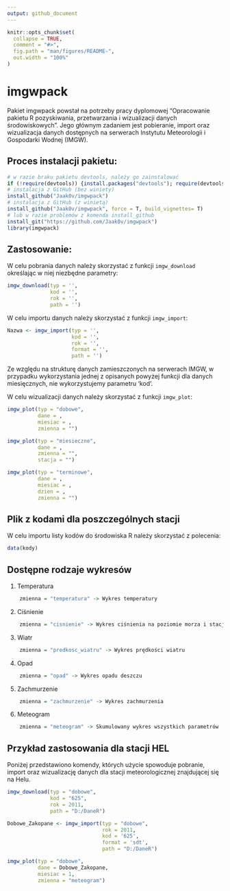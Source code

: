 ```yaml
---
output: github_document
---
```


<!-- README.md is generated from README.Rmd. Please edit that file -->

```r
knitr::opts_chunk$set(
  collapse = TRUE,
  comment = "#>",
  fig.path = "man/figures/README-",
  out.width = "100%"
)
```

# imgwpack

<!-- badges: start -->
<!-- badges: end -->

Pakiet imgwpack powstał na potrzeby pracy dyplomowej "Opracowanie pakietu R pozyskiwania, przetwarzania i wizualizacji danych środowiskowych". Jego głównym zadaniem jest pobieranie, import oraz wizualizacja danych dostępnych na serwerach Instytutu Meteorologii i Gospodarki Wodnej (IMGW). 

## Proces instalacji pakietu: 

```r
# w razie braku pakietu devtools, należy go zainstalować
if (!require(devtools)) {install.packages("devtools"); require(devtools)}
# instalacja z GitHub (bez winiety)
install_github("Jaak0v/imgwpack")
# instalacja z GitHub (z winietą)
install_github("Jaak0v/imgwpack", force = T, build_vignettes= T)
# lub w razie problemów z komenda install_github
install_git("https://github.com/Jaak0v/imgwpack")
library(imgwpack)
```

## Zastosowanie:

W celu pobrania danych należy skorzystać z funkcji `imgw_download` określając w niej niezbędne parametry:

```r
imgw_download(typ = '',
              kod = '',
              rok = '',
              path = '')
```

W celu importu danych należy skorzystać z funkcji `imgw_import`:

```r
Nazwa <- imgw_import(typ = '',
                     kod = '',
                     rok = '',
                     format = '',
                     path = '')
```

Ze względu na strukturę danych zamieszczonych na serwerach IMGW, w przypadku wykorzystania jednej z opisanych powyżej funkcji dla danych miesięcznych, nie wykorzystujemy parametru 'kod'. 

W celu wizualizacji danych należy skorzystać z funkcji `imgw_plot`:

```r
imgw_plot(typ = "dobowe",
          dane = ,
          miesiac = ,
          zmienna = "")

imgw_plot(typ = "miesieczne",
          dane = ,
          zmienna = "",
          stacja = "")

imgw_plot(typ = "terminowe",
          dane = ,
          miesiac = ,
          dzien = ,
          zmienna = "")
```

## Plik z kodami dla poszczególnych stacji

W celu importu listy kodów do środowiska R należy skorzystać z polecenia:

```r
data(kody)
```

## Dostępne rodzaje wykresów

1. Temperatura
```r
    zmienna = "temperatura" -> Wykres temperatury
```   
2. Ciśnienie
```r
    zmienna = "cisnienie" -> Wykres ciśnienia na poziomie morza i stacji
```   
3. Wiatr
```r
    zmienna = "predkosc_wiatru" -> Wykres prędkości wiatru
```     
4. Opad
```r
    zmienna = "opad" -> Wykres opadu deszczu
```     
5. Zachmurzenie
```r
    zmienna = "zachmurzenie" -> Wykres zachmurzenia
```   
6. Meteogram
```r
    zmienna = "meteogram" -> Skumulowany wykres wszystkich parametrów
```  

## Przykład zastosowania dla stacji HEL

Poniżej przedstawiono komendy, których użycie spowoduje pobranie, import oraz wizualizację danych dla stacji meteorologicznej znajdującej się na Helu. 

```r
imgw_download(typ = "dobowe",
              kod = "625",
              rok = 2011,
              path = "D:/DaneR")

Dobowe_Zakopane <- imgw_import(typ = "dobowe",
                               rok = 2011,
                               kod = '625',
                               format = 'sdt',
                               path = "D:/DaneR")

imgw_plot(typ = "dobowe",
          dane = Dobowe_Zakopane,
          miesiac = 1,
          zmienna = "meteogram")
```  

